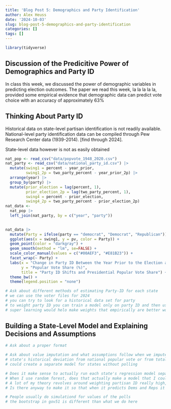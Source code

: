 ```yaml
---
title: 'Blog Post 5: Demographics and Party Identification'
author: Alex Heuss
date: '2024-10-03'
slug: blog-post-5-demographics-and-party-identification
categories: []
tags: []
---
```


```r
library(tidyverse)
```

## Discussion of the Predicitive Power of Demographics and Party ID

In class this week, we discussed the power of demographic variables in predicting election outcomes. The paper we read this week, la la la la la, provided some empirical evidence that demographic data can predict vote choice with an accuracy of approximately 63%

## Thinking About Party ID

Historical data on state-level partisan identification is not readily available. National-level party identification data can be compiled through Pew Research Center data (1939-2014). [find through 2024]. 

State-level data however is not as easily obtained

```r
nat_pop <- read_csv("data/popvote_1948_2020.csv")
nat_party <- read_csv("data/national_party_id.csv") |>
  mutate(swing1 = percent - year_prior,
         swing1_2p = two_party_percent - year_prior_2p) |>
  arrange(year) |>
  group_by(party) |>
  mutate(prior_election = lag(percent, 1),
         prior_election_2p = lag(two_party_percent, 1),
         swing4 = percent - prior_election, 
         swing4_2p = two_party_percent - prior_election_2p)
nat_data <- 
  nat_pop |>
  left_join(nat_party, by = c("year", "party"))
         
```

```r
nat_data |>
  mutate(Party = ifelse(party == "democrat", "Democrat", "Republican")) |>
  ggplot(aes(x = swing1, y = pv, color = Party)) +
  geom_point(color = "darkgray") + 
  geom_smooth(method = "lm", se=FALSE) + 
  scale_color_manual(values = c("#00AEF3", "#E81B23")) + 
  facet_wrap(~ Party) + 
  labs(x = "Change in Party ID Between the Year Prior to the Election and Election Year",
       y = "Popular Vote Share (%)",
       title = "Party ID Shifts and Presidential Popular Vote Share") + 
  theme_bw() + 
  theme(legend.position = "none")

```


```r
# Ask about different methods of estimating Party-ID for each state
# we can use the voter files for 2024
# you can try to look for a historical data set for party
# to weight party ID you can train a model only on party ID and then use ensembling
# super learning would helo make weights that empirically are better worse
```

## Building a State-Level Model and Explaining Decisions and Assumptions

```r
# Ask about a proper format
```

```r
# Ask about value imputation and what assumptions follow when we impute values
# state's historical deviation from national popular vote or from total outcome
# could create a separate model for states without polling

```

```r
# Does it make sense to actually run each state's regression model separately or does that reduce the statistical power of results too much? 
# When I use random forest, does that actually make a model that I could then hypothetically use to bootstrap a bunch of election simulations
# A lot of my theory revolves around weighting partisan ID really high, how exactly can I incorporate that into the model?
# Is there anyway to make it so that when it predicts Dems and Reps it won't be more than 100 or should I re-weight based on percentage (ex. Harris at 52 and Trump at 50, then Harris % of pop vote is 52/102)

# People usually do simulationd for values of the polls
# the bootstrap in gov51 is different than what we do here

```
